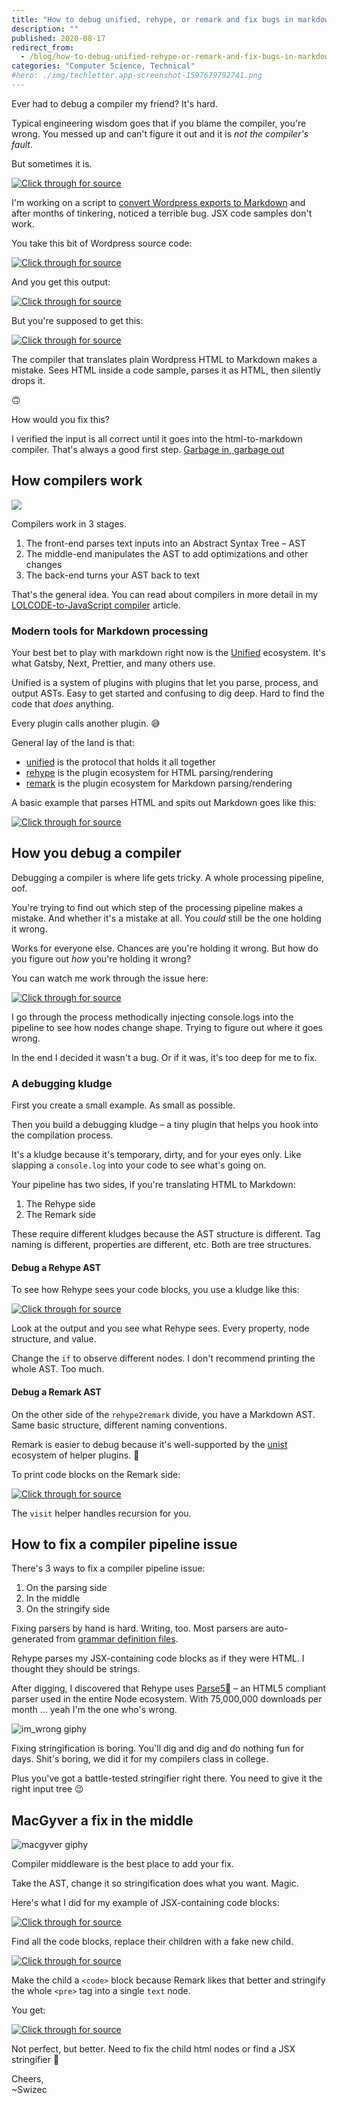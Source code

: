 ```yaml
---
title: "How to debug unified, rehype, or remark and fix bugs in markdown processing"
description: ""
published: 2020-08-17
redirect_from:
  - /blog/how-to-debug-unified-rehype-or-remark-and-fix-bugs-in-markdown-processing/swizec/9479
categories: "Computer Science, Technical"
#hero: ./img/techletter.app-screenshot-1597679792741.png
---
```


Ever had to debug a compiler my friend? It's hard.

Typical engineering wisdom goes that if you blame the compiler, you're wrong. You messed up and can't figure it out and it is _not the compiler's fault_.

But sometimes it is.

[![Click through for source](./img/techletter.app-screenshot-1597679792741.png)](https://www.youtube.com/watch?v=6oO3IfxOOoA)

I'm working on a script to [convert Wordpress exports to Markdown](https://github.com/Swizec/wordpress-to-markdown) and after months of tinkering, noticed a terrible bug. JSX code samples don't work.

You take this bit of Wordpress source code:

[![Click through for source](./img/techletter.app-screenshot-1597679790529.png)](<https://carbon.now.sh/?bg=rgba(255,255,255,1)&t=seti&l=html&ds=true&wc=true&wa=true&pv=48px&ph=32px&ln=false&code=%3Cpre%20lang%3D%22javascript%22%3E%0Aclass%20ReportSize%20extends%20React.Component%20%7B%0A%20%20refCallback%20%3D%20element%20%3D%3E%20%7B%0A%20%20%20%20if%20(element)%20%7B%0A%20%20%20%20%20%20this.props.getSize(element.getBoundingClientRect())%3B%0A%20%20%20%20%7D%0A%20%20%7D%3B%0A%0A%20%20render()%20%7B%0A%20%20%20%20return%20(%0A%20%20%20%20%20%20%3Cdiv%20ref%3D%7Bthis.refCallback%7D%20style%3D%7B%7B%20border%3A%20%221px%20solid%20red%22%20%7D%7D%3E%0A%20%20%20%20%20%20%20%20%7Bfaker.lorem.paragraphs(Math.random()%20*%2010)%7D%0A%20%20%20%20%20%20%3C%2Fdiv%3E%0A%20%20%20%20)%3B%0A%20%20%7D%0A%7D%0A%3C%2Fpre%3E>)

And you get this output:

[![Click through for source](./img/techletter.app-screenshot-1597679790389.png)](<https://carbon.now.sh/?bg=rgba(255,255,255,1)&t=seti&l=null&ds=true&wc=true&wa=true&pv=48px&ph=32px&ln=false&code=%60%60javascript%0Aclass%20ReportSize%20extends%20React.Component%20%7B%0A%20%20refCallback%20%3D%20element%20%3D%3E%20%7B%0A%20%20%20%20if%20(element)%20%7B%0A%20%20%20%20%20%20this.props.getSize(element.getBoundingClientRect())%3B%0A%20%20%20%20%7D%0A%20%20%7D%3B%0A%0A%20%20render()%20%7B%0A%20%20%20%20return%20(%0A%20%20%20%20%0A%20%20%20%20%20%20%20%20%7Bfaker.lorem.paragraphs(Math.random()%20*%2010)%7D%0A%0A%20%20%20%20)%3B%0A%20%20%7D%0A%7D%0A%60%60>)

But you're supposed to get this:

[![Click through for source](./img/techletter.app-screenshot-1597679790476.png)](<https://carbon.now.sh/?bg=rgba(255,255,255,1)&t=seti&l=null&ds=true&wc=true&wa=true&pv=48px&ph=32px&ln=false&code=%60%60javascript%0Aclass%20ReportSize%20extends%20React.Component%20%7B%0A%20%20refCallback%20%3D%20element%20%3D%3E%20%7B%0A%20%20%20%20if%20(element)%20%7B%0A%20%20%20%20%20%20this.props.getSize(element.getBoundingClientRect())%3B%0A%20%20%20%20%7D%0A%20%20%7D%3B%0A%0A%20%20render()%20%7B%0A%20%20%20%20return%20(%0A%20%20%20%20%20%20%3Cdiv%20ref%3D%7Bthis.refCallback%7D%20style%3D%7B%7B%20border%3A%20%221px%20solid%20%20red%22%20%7D%7D%3E%0A%20%20%20%20%20%20%20%20%7Bfaker.lorem.paragraphs(Math.random()%20*%2010)%7D%0A%20%20%20%20%20%20%3C%2Fdiv%3E%0A%20%20%20%20)%3B%0A%20%20%7D%0A%7D%0A%60%60>)

The compiler that translates plain Wordpress HTML to Markdown makes a mistake. Sees HTML inside a code sample, parses it as HTML, then silently drops it.

🙃

How would you fix this?

I verified the input is all correct until it goes into the html-to-markdown compiler. That's always a good first step. [Garbage in, garbage out](https://en.wikipedia.org/wiki/Garbage_in,_garbage_out)

## How compilers work

![](./img/EDCVI2Q.png)

Compilers work in 3 stages.

1.  The front-end parses text inputs into an Abstract Syntax Tree – AST
2.  The middle-end manipulates the AST to add optimizations and other changes
3.  The back-end turns your AST back to text

That's the general idea. You can read about compilers in more detail in my [LOLCODE-to-JavaScript compiler](https://swizec.com/blog/lolcode-to-javascript-compiler-babel-macro/swizec/9083) article.

### Modern tools for Markdown processing

Your best bet to play with markdown right now is the [Unified](https://unifiedjs.com/) ecosystem. It's what Gatsby, Next, Prettier, and many others use.

Unified is a system of plugins with plugins that let you parse, process, and output ASTs. Easy to get started and confusing to dig deep. Hard to find the code that _does_ anything.

Every plugin calls another plugin. 😅

General lay of the land is that:

- [unified](https://github.com/unifiedjs/unified) is the protocol that holds it all together
- [rehype](https://github.com/rehypejs/rehype) is the plugin ecosystem for HTML parsing/rendering
- [remark](https://github.com/remarkjs/remark) is the plugin ecosystem for Markdown parsing/rendering

A basic example that parses HTML and spits out Markdown goes like this:

[![Click through for source](./img/techletter.app-screenshot-1597679790671.png)](<https://carbon.now.sh/?bg=rgba(255,255,255,1)&t=seti&l=javascript&ds=true&wc=true&wa=true&pv=48px&ph=32px&ln=false&code=import%20parse%20from%20'rehype-parse'%0Aimport%20rehype2remark%20from%20'rehype-remark'%0Aimport%20stringify%20from%20'remark-stringify'%0A%0Aunified()%20%2F%2F%20initiate%20the%20pipeline%0A%09.use(parse)%20%2F%2F%20parse%20HTML%20to%20AST%0A%09.use(rehype2remark)%20%2F%2F%20translate%20Rehype%20AST%20to%20Remark%20AST%0A%09.use(stringify)%20%2F%2F%20stringify%20AST%20to%20markdown%0A%09.process(inputHTML%2C%20(err%2C%20markdown)%20%3D%3E%20%7B%0A%09%09console.log(markdown)%0A%09%7D)>)

## How you debug a compiler

Debugging a compiler is where life gets tricky. A whole processing pipeline, oof.

You're trying to find out which step of the processing pipeline makes a mistake. And whether it's a mistake at all. You _could_ still be the one holding it wrong.

Works for everyone else. Chances are you're holding it wrong. But how do you figure out _how_ you're holding it wrong?

You can watch me work through the issue here:

[![Click through for source](./img/techletter.app-screenshot-1597679797967.png)](https://www.youtube.com/watch?v=6oO3IfxOOoA)

I go through the process methodically injecting console.logs into the pipeline to see how nodes change shape. Trying to figure out where it goes wrong.

In the end I decided it wasn't a bug. Or if it was, it's too deep for me to fix.

### A debugging kludge

First you create a small example. As small as possible.

Then you build a debugging kludge – a tiny plugin that helps you hook into the compilation process.

It's a kludge because it's temporary, dirty, and for your eyes only. Like slapping a `console.log` into your code to see what's going on.

Your pipeline has two sides, if you're translating HTML to Markdown:

1.  The Rehype side
2.  The Remark side

These require different kludges because the AST structure is different. Tag naming is different, properties are different, etc. Both are tree structures.

#### Debug a Rehype AST

To see how Rehype sees your code blocks, you use a kludge like this:

[![Click through for source](./img/techletter.app-screenshot-1597679790968.png)](<https://carbon.now.sh/?bg=rgba(255,255,255,1)&t=seti&l=javascript&ds=true&wc=true&wa=true&pv=48px&ph=32px&ln=false&code=function%20debugCodeBlocks()%20%7B%0A%20%20%20%20function%20findCodeBlocks(node)%20%7B%0A%20%20%20%20%20%20%20%20let%20nodes%20%3D%20%5B%5D%3B%0A%0A%20%20%20%20%20%20%20%20if%20(node.tagName%20%3D%3D%3D%20%22pre%22)%20%7B%0A%20%20%20%20%20%20%20%20%20%20%20%20nodes.push(node)%3B%20%2F%2F%20%3Cpre%3E%20nodes%20are%20code%20blocks%0A%20%20%20%20%20%20%20%20%7D%20else%20if%20(node.children)%20%7B%0A%09%09%20%20%20%20%20%20%20%20%2F%2F%20recursively%20walk%20through%20child%20nodes%0A%20%20%20%20%20%20%20%20%20%20%20%20for%20(let%20child%20of%20node.children)%20%7B%0A%20%20%20%20%20%20%20%20%20%20%20%20%20%20%20%20nodes.push(...findCodeBlocks(child))%3B%0A%20%20%20%20%20%20%20%20%20%20%20%20%7D%0A%20%20%20%20%20%20%20%20%7D%0A%0A%20%20%20%20%20%20%20%20return%20nodes%3B%0A%20%20%20%20%7D%0A%20%20%20%20%0A%20%20%20%20return%20tree%20%3D%3E%20%7B%0A%09%20%20%20%20const%20codeBlocks%20%3D%20findCodeBlocks(tree)%0A%09%20%20%20%20%0A%09%20%20%20%20%2F%2F%20deep%20print%20the%20codeBlocks%20array%0A%09%20%20%20%20console.log(require(%22util%22).inspect(tree%2C%20false%2C%20null%2C%20true))%3B%0A%09%20%20%20%20%0A%09%20%20%20%20return%20tree%3B%0A%20%20%20%20%7D%0A%7D>)

Look at the output and you see what Rehype sees. Every property, node structure, and value.

Change the `if` to observe different nodes. I don't recommend printing the whole AST. Too much.

#### Debug a Remark AST

On the other side of the `rehype2remark` divide, you have a Markdown AST. Same basic structure, different naming conventions.

Remark is easier to debug because it's well-supported by the [unist](https://github.com/syntax-tree/unist) ecosystem of helper plugins. 🎉

To print code blocks on the Remark side:

[![Click through for source](./img/techletter.app-screenshot-1597679790566.png)](<https://carbon.now.sh/?bg=rgba(255,255,255,1)&t=seti&l=javascript&ds=true&wc=true&wa=true&pv=48px&ph=32px&ln=false&code=import%20visit%20from%20%22unist-util-visit%22%3B%0A%0Afunction%20codeBlockDebugger()%20%7B%0A%20%20%20%20return%20(markdownAST)%20%3D%3E%20%7B%0A%20%20%20%20%20%20%20%20visit(markdownAST%2C%20%22code%22%2C%20(node)%20%3D%3E%20%7B%0A%20%20%20%20%20%20%20%20%20%20%20%20console.log(require(%22util%22).inspect(node%2C%20false%2C%20null%2C%20true))%3B%0A%20%20%20%20%20%20%20%20%7D)%3B%0A%20%20%20%20%7D%3B%0A%7D>)

The `visit` helper handles recursion for you.

## How to fix a compiler pipeline issue

There's 3 ways to fix a compiler pipeline issue:

1.  On the parsing side
2.  In the middle
3.  On the stringify side

Fixing parsers by hand is hard. Writing, too. Most parsers are auto-generated from [grammar definition files](https://en.wikipedia.org/wiki/GNU_Bison).

Rehype parses my JSX-containing code blocks as if they were HTML. I thought they should be strings.

After digging, I discovered that Rehype uses [Parse5](https://github.com/inikulin/parse5) – an HTML5 compliant parser used in the entire Node ecosystem. With 75,000,000 downloads per month ... yeah I'm the one who's wrong.

![im_wrong giphy](./img/media-tI5T4zw7zVze8-giphy.gif)

Fixing stringification is boring. You'll dig and dig and do nothing fun for days. Shit's boring, we did it for my compilers class in college.

Plus you've got a battle-tested stringifier right there. You need to give it the right input tree 😉

## MacGyver a fix in the middle

![macgyver giphy](./img/media-16KdaesKdaAI8-giphy.gif)

Compiler middleware is the best place to add your fix.

Take the AST, change it so stringification does what you want. Magic.

Here's what I did for my example of JSX-containing code blocks:

[![Click through for source](./img/techletter.app-screenshot-1597679790704.png)](<https://carbon.now.sh/?bg=rgba(255,255,255,1)&t=seti&l=javascript&ds=true&wc=true&wa=true&pv=48px&ph=32px&ln=false&code=function%20fixCodeBlocks()%20%7B%0A%20%20%20%20const%20settings%20%3D%20%7B%0A%20%20%20%20%20%20%20%20quoteSmart%3A%20false%2C%0A%20%20%20%20%20%20%20%20closeSelfClosing%3A%20false%2C%0A%20%20%20%20%20%20%20%20omitOptionalTags%3A%20false%2C%0A%20%20%20%20%20%20%20%20entities%3A%20%7B%20useShortestReferences%3A%20true%20%7D%2C%0A%20%20%20%20%7D%3B%0A%0A%20%20%20%20return%20(tree)%20%3D%3E%20%7B%0A%20%20%20%20%20%20%20%20%2F%2F%20same%20recursion%20findCodeBlocks%20as%20above%0A%20%20%20%20%20%20%20%20const%20codeBlocks%20%3D%20findCodeBlocks(tree)%3B%0A%0A%20%20%20%20%20%20%20%20for%20(let%20block%20of%20codeBlocks)%20%7B%0A%20%20%20%20%20%20%20%20%20%20%20%20%2F%2F%20copy%20position%20info%20for%20the%20whole%20%3Cpre%3E%20so%20we%20can%20fake%20it%20later%0A%20%20%20%20%20%20%20%20%20%20%20%20const%20position%20%3D%20%7B%0A%20%20%20%20%20%20%20%20%20%20%20%20%20%20%20%20start%3A%20block.children%5B0%5D.position.start%2C%0A%20%20%20%20%20%20%20%20%20%20%20%20%20%20%20%20end%3A%20block.children%5Bblock.children.length%20-%201%5D.position.end%2C%0A%20%20%20%20%20%20%20%20%20%20%20%20%7D%3B%0A%0A%20%20%20%20%20%20%20%20%20%20%20%20%2F%2F%20replace%20children%20with%20my%20fakes%0A%20%20%20%20%20%20%20%20%20%20%20%20block.children%20%3D%20%5B%0A%20%20%20%20%20%20%20%20%20%20%20%20%20%20%20%20%0A%20%20%20%20%20%20%20%20%20%20%20%20%5D%3B%0A%20%20%20%20%20%20%20%20%7D%0A%0A%20%20%20%20%20%20%20%20return%20tree%3B%0A%20%20%20%20%7D%3B%0A%7D>)

Find all the code blocks, replace their children with a fake new child.

[![Click through for source](./img/techletter.app-screenshot-1597679790714.png)](<https://carbon.now.sh/?bg=rgba(255,255,255,1)&t=seti&l=javascript&ds=true&wc=true&wa=true&pv=48px&ph=32px&ln=false&code=%2F%2F%20add%20a%20fake%20%3Ccode%3E%20block%0A%2F%2F%20helps%20preserve%20language%20property%0A%7B%0A%20%20%20%20type%3A%20%22element%22%2C%0A%20%20%20%20tagName%3A%20%22code%22%2C%0A%20%20%20%20properties%3A%20%7B%0A%20%20%20%20%20%20%20%20className%3A%20%5B%0A%20%20%20%20%20%20%20%20%20%20%20%20%60language-%24%7B%0A%20%20%20%20%20%20%20%20%20%20%20%20%20%20%20%20block.properties%20%26%26%20block.properties.lang%0A%20%20%20%20%20%20%20%20%20%20%20%20%7D%60%2C%0A%20%20%20%20%20%20%20%20%5D%2C%0A%20%20%20%20%7D%2C%0A%20%20%20%20children%3A%20%5B%0A%20%20%20%20%20%20%20%20%2F%2F%20stringify%20the%20full%20%3Cpre%3E%20block%0A%20%20%20%20%20%20%20%20%2F%2F%20as%20a%20text%20child%20of%20the%20new%20%3Ccode%3E%20block%20%20%20%20%20%20%20%20%20%20%20%20%20%20%20%20%20%20%20%20%0A%20%20%20%20%20%20%20%20%7B%0A%20%20%20%20%20%20%20%20%20%20%20%20type%3A%20%22text%22%2C%0A%20%20%20%20%20%20%20%20%20%20%20%20%2F%2F%20hast-util-to-html%2C%20Rehype's%20stringifier%0A%20%20%20%20%20%20%20%20%20%20%20%20value%3A%20toHTML(block%2C%20settings)%0A%20%20%20%20%20%20%20%20%20%20%20%20%20%20%20%20.replace(%22%3C%2Fpre%3E%22%2C%20%22%22)%0A%20%20%20%20%20%20%20%20%20%20%20%20%20%20%20%20.replace(%2F%5C%3Cpre.*%3E%2F%2C%20%22%22)%0A%20%20%20%20%20%20%20%20%20%20%20%20%20%20%20%20%2F%2F%20this%20fixes%20a%20bug%20caused%20by%20a%20dirty%20fix%20somewhere%20else%20%3AP%0A%20%20%20%20%20%20%20%20%20%20%20%20%20%20%20%20.replace(%2F%5C%3Cp%5C%3E%5C%3C%5C%2Fp%5C%3E%2Fg%2C%20%22%5Cn%5Cn%22)%2C%0A%20%20%20%20%20%20%20%20%20%20%20%20position%2C%0A%20%20%20%20%20%20%20%20%7D%2C%0A%20%20%20%20%5D%2C%0A%7D>)

Make the child a `<code>` block because Remark likes that better and stringify the whole `<pre>` tag into a single `text` node.

You get:

[![Click through for source](./img/techletter.app-screenshot-1597679790629.png)](<https://carbon.now.sh/?bg=rgba(255,255,255,1)&t=seti&l=null&ds=true&wc=true&wa=true&pv=48px&ph=32px&ln=false&code=%60%60javascript%0Aclass%20ReportSize%20extends%20React.Component%20%7B%0A%20%20refCallback%20%3D%20element%20%3D%3E%20%7B%0A%20%20%20%20if%20(element)%20%7B%0A%20%20%20%20%20%20this.props.getSize(element.getBoundingClientRect())%3B%0A%20%20%20%20%7D%0A%20%20%7D%3B%0A%0A%20%20render()%20%7B%0A%20%20%20%20return%20(%0A%20%20%20%20%20%20%3Cdiv%20ref%3D%22%7Bthis.refCallback%7D%22%20style%3D%22%7B%7B%22%20border%3A%3D%22%22%20%26%2334%3B1px%3D%22%22%20solid%3D%22%22%20red%26%2334%3B%3D%22%22%20%7D%7D%3D%22%22%3E%0A%20%20%20%20%20%20%20%20%7Bfaker.lorem.paragraphs(Math.random()%20*%2010)%7D%0A%20%20%20%20%20%20%3C%2Fdiv%3E%0A%20%20%20%20)%3B%0A%20%20%7D%0A%7D%0A%60%60>)

Not perfect, but better. Need to fix the child html nodes or find a JSX stringifier 🤔

Cheers,  
~Swizec
